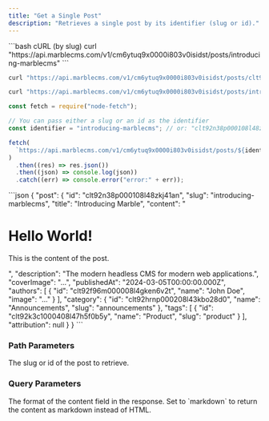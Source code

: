 ```yaml
---
title: "Get a Single Post"
description: "Retrieves a single post by its identifier (slug or id)."
---
```


<RequestExample>
```bash cURL (by slug)
curl "https://api.marblecms.com/v1/cm6ytuq9x0000i803v0isidst/posts/introducing-marblecms"
```

```bash cURL (by id)
curl "https://api.marblecms.com/v1/cm6ytuq9x0000i803v0isidst/posts/clt92n38p000108l48zkj41an"
```

```bash cURL (with markdown format)
curl "https://api.marblecms.com/v1/cm6ytuq9x0000i803v0isidst/posts/introducing-marblecms?format=markdown"
```

```javascript Node.js
const fetch = require("node-fetch");

// You can pass either a slug or an id as the identifier
const identifier = "introducing-marblecms"; // or: "clt92n38p000108l48zkj41an"

fetch(
  `https://api.marblecms.com/v1/cm6ytuq9x0000i803v0isidst/posts/${identifier}`
)
  .then((res) => res.json())
  .then((json) => console.log(json))
  .catch((err) => console.error("error:" + err));
```

</RequestExample>

<ResponseExample>
```json
{
  "post": {
    "id": "clt92n38p000108l48zkj41an",
    "slug": "introducing-marblecms",
    "title": "Introducing Marble",
    "content": "<h1>Hello World!</h1><p>This is the content of the post.</p>",
    "description": "The modern headless CMS for modern web applications.",
    "coverImage": "...",
    "publishedAt": "2024-03-05T00:00:00.000Z",
    "authors": [
      {
        "id": "clt92f96m000008l4gken6v2t",
        "name": "John Doe",
        "image": "..."
      }
    ],
    "category": {
      "id": "clt92hrnp000208l43kbo28d0",
      "name": "Announcements",
      "slug": "announcements"
    },
    "tags": [
      {
        "id": "clt92k3c1000408l47h5f0b5y",
        "name": "Product",
        "slug": "product"
      }
    ],
    "attribution": null
  }
}
```
</ResponseExample>

### Path Parameters

<ParamField path="identifier" type="string" required>
  The slug or id of the post to retrieve.
</ParamField>

### Query Parameters

<ParamField query="format" type="string">
  The format of the content field in the response. Set to `markdown` to return the content as markdown instead of HTML.
</ParamField>
